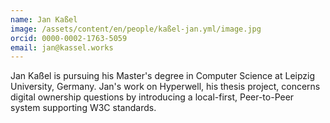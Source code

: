 ```yaml
---
name: Jan Kaßel
image: /assets/content/en/people/kaßel-jan.yml/image.jpg
orcid: 0000-0002-1763-5059
email: jan@kassel.works
---
```

Jan Kaßel is pursuing his Master's degree in Computer Science at Leipzig University, Germany. Jan's work on Hyperwell, his thesis project, concerns digital ownership questions by introducing a local-first, Peer-to-Peer system supporting W3C standards.
